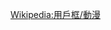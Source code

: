 {{Userbox
|id = '''𝄇'''
|id-c = white
|id-fc = black 
|id-s = 32
|info = '''さようなら、</br>全てのエヴァンゲリオン。</br>[[新·福音战士剧场版：终|<span style="color:black;">别了，所有的福音战士。</span>]]'''
|info-c = white
|info-s = 9
|info-fc = black
|border-c = black
}}
<includeonly>[[Category:喜欢新·福音战士剧场版：终的维基人|{{PAGENAME}}]]</includeonly>
<noinclude>{{clear}}[[Wikipedia:用戶框/動漫]]</noinclude>